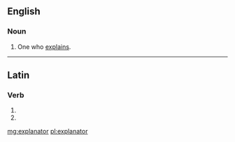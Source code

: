 ==English==

===Noun===
{{en-noun}}

# One who [[explain]]s.

----

==Latin==

===Verb===
{{la-verb-form|explānātor}}

# {{conjugation of|explānō||2|s|fut|pass|imp|lang=la}}
# {{conjugation of|explānō||3|s|fut|pass|imp|lang=la}}

[[mg:explanator]]
[[pl:explanator]]